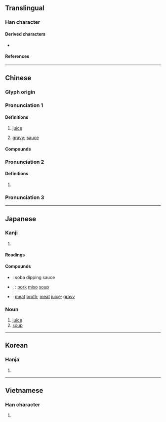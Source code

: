 {{character info/new}}
==Translingual==

===Han character===
{{Han char|rn=85|rad=水|as=02|sn=5|four=34100|canj=EJ|ids=⿰氵十}}

====Derived characters====
* {{l|mul|[[𢩄]]}}

====References====
{{Han ref|kx=0604.030|dkj=17104|dj=0997.120|hdz=31548.010|uh=6C41}}

----

==Chinese==
{{zh-forms}}

===Glyph origin===
{{Han etym}}

===Pronunciation 1===
{{zh-pron
|m=zhī,er=y
|m-s=zi2
|c=zap1
|h=pfs=chṳp
|md=cáik
|mn=xm,zz,tp,kh,tn,yl,tc:chiap/qz,lk,sx,km,mg,hc:chap/ml:chip
|mn_note=chiap/chap - vernacular; chip - literary
|mn-t=zab4
|w=4tseq
|mc=y
|oc=y
|cat=n
}}

====Definitions====
{{zh-hanzi}}

# [[juice]]
#: {{zh-x|橘子汁|orange juice}}
# [[gravy]]; [[sauce]]

====Compounds====
{{zh-der|果汁|菜汁|肉汁|啜汁|原汁|乳汁|天然果汁|果汁機|溷汁|滷汁|滷水汁|汁兒|榨汁機|榨汁|雞汁|糞汁|墨汁|藥汁|腦汁|膽汁|金汁|酒汁|豆汁|絞盡腦汁|蔗汁|蘋果汁|橙汁|目汁|喼汁|醬汁}}

===Pronunciation 2===
{{zh-pron
|m=shí
|cat=pn
}}

====Definitions====
{{zh-hanzi}}

# {{zh-only|汁方}}

===Pronunciation 3===
{{zh-see|協|v}}
----

==Japanese==

===Kanji===
{{ja-kanji|grade=c|rs=水02}}

# {{defn|lang=ja|sort=水02}}

====Readings====
{{ja-readings
|goon=しゅう
|kanon=しゅう
|kanyoon=じゅう
|kun=しる-
}}

====Compounds====
{{der-top|Compounds}}
* {{ja-r|蕎麦 汁|そば つゆ}}: soba dipping sauce
* {{ja-r|豚%汁|とん%じる}}, {{ja-r|豚%汁|ぶた%じる}}: [[pork]] [[miso]] [[soup]]
* {{ja-r|肉%汁|にく%じゅう}}: [[meat]] [[broth]]; [[meat]] [[juice]]; [[gravy]]
{{der-bottom}}

===Noun===
{{ja-noun|しる}}

# [[juice]]
# [[soup]]

----

==Korean==

===Hanja===
{{ko-hanja|hangeul=[[집]], [[즙]]|eumhun=|rv=jip, jeup|mr=chip, chŭp|y=cip, cup}}

# {{defn|lang=ko|sort=水02}}

----

==Vietnamese==

===Han character===
{{vi-hantu|[[chấp]], [[trấp]]|rs=水02}}

# {{defn|lang=vi|sort=水02}}